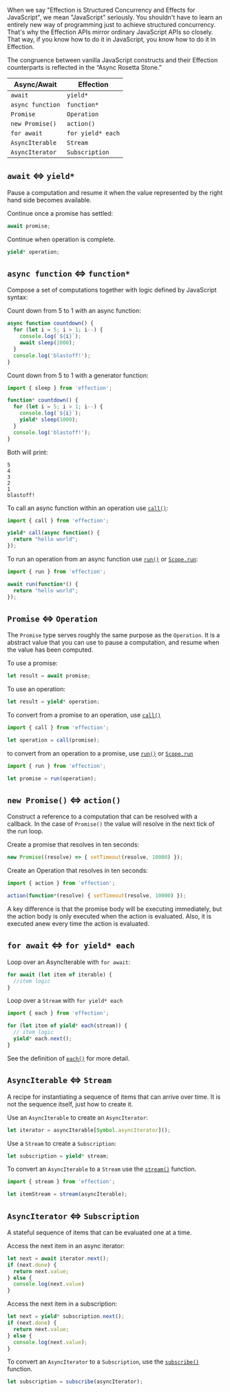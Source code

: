 When we say "Effection is Structured Concurrency and Effects for
JavaScript", we mean "JavaScript" seriously. You shouldn't have to
learn an entirely new way of programming just to achieve structured
concurrency. That's why the Effection APIs mirror ordinary JavaScript
APIs so closely. That way, if you know how to do it in JavaScript, you
know how to do it in Effection.

The congruence between vanilla JavaScript constructs and their Effection
counterparts is reflected in the “Async Rosetta Stone.”

| Async/Await      | Effection         |
| ---------------- | ----------------- |
| `await`          | `yield*`          |
| `async function` | `function*`       |
| `Promise`        | `Operation`       |
| `new Promise()`  | `action()`        |
| `for await`      | `for yield* each` |
| `AsyncIterable`  | `Stream`          |
| `AsyncIterator`  | `Subscription`    |

## `await` \<=> `yield*`

Pause a computation and resume it when the value represented by the right hand
side becomes available.

Continue once a promise has settled:

```javascript
await promise;
```

Continue when operation is complete.

```js
yield* operation;
```

## `async function` \<=> `function*`

Compose a set of computations together with logic defined by JavaScript syntax:

Count down from 5 to 1 with an async function:

```js
async function countdown() {
  for (let i = 5; i > 1; i--) {
    console.log(`${i}`);
    await sleep(1000);
  }
  console.log('blastoff!');
}
```

Count down from 5 to 1 with a generator function:

```js
import { sleep } from 'effection';

function* countdown() {
  for (let i = 5; i > 1; i--) {
    console.log(`${i}`);
    yield* sleep(1000);
  }
  console.log('blastoff!');
}
```

Both will print:

```
5
4
3
2
1
blastoff!
```

To call an async function within an operation use [`call()`][call]:

```js
import { call } from 'effection';

yield* call(async function() {
  return "hello world";
});
```

To run an operation from an async function use [`run()`][run] or [`Scope.run`][scope-run]:

```js
import { run } from 'effection';

await run(function*() {
  return "hello world";
});
```

## `Promise` \<=> `Operation`

The `Promise` type serves roughly the same purpose as the `Operation`. It is a
abstract value that you can use to pause a computation, and resume when the
value has been computed.

To use a promise:

```js
let result = await promise;
```

To use an operation:

```js
let result = yield* operation;
```

To convert from a promise to an operation, use [`call()`][call]

```js
import { call } from 'effection';

let operation = call(promise);
```

to convert from an operation to a promise, use [`run()`][run] or [`Scope.run`][scope-run]

```js
import { run } from 'effection';

let promise = run(operation);
```

## `new Promise()` \<=> `action()`

Construct a reference to a computation that can be resolved with a callback.
In the case of `Promise()` the value will resolve in the next tick of the run
loop.

Create a promise that resolves in ten seconds:

```js
new Promise((resolve) => { setTimeout(resolve, 10000) });
```

Create an Operation that resolves in ten seconds:

```js
import { action } from 'effection';

action(function*(resolve) { setTimeout(resolve, 10000) });
```

A key difference is that the promise body will be executing immediately, but the
action body is only executed when the action is evaluated. Also, it is executed
anew every time the action is evaluated.

## `for await` \<=> `for yield* each`

Loop over an AsyncIterable with `for await`:

```js
for await (let item of iterable) {
  //item logic
}
```

Loop over a `Stream` with `for yield* each`

```js
import { each } from 'effection';

for (let item of yield* each(stream)) {
  // item logic
  yield* each.next();
}
```

See the definition of [`each()`][each] for more detail.

## `AsyncIterable` \<=> `Stream`

A recipe for instantiating a sequence of items that can arrive over time. It is not
the sequence itself, just how to create it.

Use an `AsyncIterable` to create an `AsyncIterator`:

```js
let iterator = asyncIterable[Symbol.asyncIterator]();
```

Use a `Stream` to create a `Subscription`:

```js
let subscription = yield* stream;
```

To convert an `AsyncIterable` to a `Stream` use the [`stream()`][stream]
function.

```js
import { stream } from 'effection';

let itemStream = stream(asyncIterable);
```

## `AsyncIterator` \<=> `Subscription`

A stateful sequence of items that can be evaluated one at a time.

Access the next item in an async iterator:

```js
let next = await iterator.next();
if (next.done) {
  return next.value;
} else {
  console.log(next.value)
}
```

Access the next item in a subscription:

```js
let next = yield* subscription.next();
if (next.done) {
  return next.value;
} else {
  console.log(next.value);
}
```

To convert an `AsyncIterator` to a `Subscription`, use the
[`subscribe()`][subscribe] function.

```js
let subscription = subscribe(asyncIterator);
```

[call]: https://deno.land/x/effection/mod.ts?s=call
[run]: https://deno.land/x/effection/mod.ts?s=run
[scope-run]: https://deno.land/x/effection/mod.ts?s=Scope#method_run_0
[each]: https://deno.land/x/effection/mod.ts?s=each
[stream]: https://deno.land/x/effection/mod.ts?s=stream
[subscribe]: https://deno.land/x/effection/mod.ts?s=subscribe
